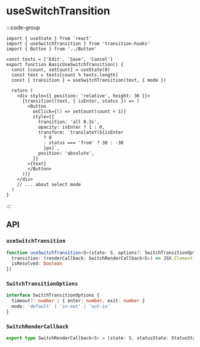 # useSwitchTransition


:::code-group

<div data-title="Preview">
  <BasicUseSwitchTransition />
</div>

```tsx [Code]
import { useState } from 'react'
import { useSwitchTransition } from 'transition-hooks'
import { Button } from '../Button'

const texts = ['Edit', 'Save', 'Cancel']
export function BasicUseSwitchTransition() {
  const [count, setCount] = useState(0)
  const text = texts[count % texts.length]
  const { transition } = useSwitchTransition(text, { mode })

  return (
    <div style={{ position: 'relative', height: 36 }}>
      {transition((text, { isEnter, status }) => (
        <Button
          onClick={() => setCount(count + 1)}
          style={{
            transition: 'all 0.3s',
            opacity: isEnter ? 1 : 0,
            transform: `translateY(${isEnter
              ? 0
              : status === 'from' ? 30 : -30
              }px)`,
            position: 'absolute',
          }}
        >{text}
        </Button>
      ))}
    </div>
    // ... about select mode
  )
}
```

:::

## API

### `useSwitchTransition`

```ts
function useSwitchTransition<S>(state: S, options?: SwitchTransitionOptions): ({
  transition: (renderCallback: SwitchRenderCallback<S>) => JSX.Element[]
  isResolved: boolean
})

```

### `SwitchTransitionOptions`

```ts
interface SwitchTransitionOptions {
  timeout?: number | { enter: number, exit: number }
  mode: 'default' | 'in-out' | 'out-in'
}
```

### `SwitchRenderCallback`

```ts
export type SwitchRenderCallback<S> = (state: S, statusState: StatusState & { prevState?: S, nextState?: S }) => React.ReactNode
```

